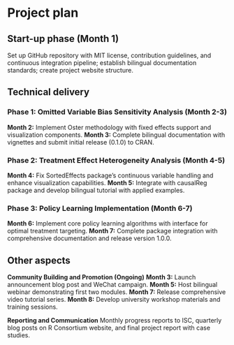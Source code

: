 # Project plan

## Start-up phase (Month 1)
Set up GitHub repository with MIT license, contribution guidelines, and continuous integration pipeline; establish bilingual documentation standards; create project website structure.

## Technical delivery

### Phase 1: Omitted Variable Bias Sensitivity Analysis (Month 2-3)
**Month 2:** Implement Oster methodology with fixed effects support and visualization components.
**Month 3:** Complete bilingual documentation with vignettes and submit initial release (0.1.0) to CRAN.

### Phase 2: Treatment Effect Heterogeneity Analysis (Month 4-5)
**Month 4:** Fix SortedEffects package's continuous variable handling and enhance visualization capabilities.
**Month 5:** Integrate with causalReg package and develop bilingual tutorial with applied examples.

### Phase 3: Policy Learning Implementation (Month 6-7)
**Month 6:** Implement core policy learning algorithms with interface for optimal treatment targeting.
**Month 7:** Complete package integration with comprehensive documentation and release version 1.0.0.

## Other aspects

**Community Building and Promotion (Ongoing)**
**Month 3:** Launch announcement blog post and WeChat campaign.
**Month 5:** Host bilingual webinar demonstrating first two modules.
**Month 7:** Release comprehensive video tutorial series.
**Month 8:** Develop university workshop materials and training sessions.

**Reporting and Communication**
Monthly progress reports to ISC, quarterly blog posts on R Consortium website, and final project report with case studies.